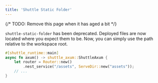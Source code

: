 ```yaml
---
title: 'Shuttle Static Folder'
---
```


{/* TODO: Remove this page when it has aged a bit */}

`shuttle-static-folder` has been deprecated.
Deployed files are now located where you expect them to be.
Now, you can simply use the path relative to the workspace root.

```rust
#[shuttle_runtime::main]
async fn axum() -> shuttle_axum::ShuttleAxum {
    let router = Router::new()
        .nest_service("/assets", ServeDir::new("assets"));
    // ...
}
```
